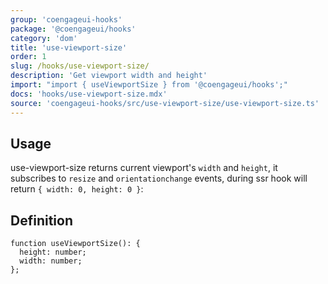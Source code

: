 ```yaml
---
group: 'coengageui-hooks'
package: '@coengageui/hooks'
category: 'dom'
title: 'use-viewport-size'
order: 1
slug: /hooks/use-viewport-size/
description: 'Get viewport width and height'
import: "import { useViewportSize } from '@coengageui/hooks';"
docs: 'hooks/use-viewport-size.mdx'
source: 'coengageui-hooks/src/use-viewport-size/use-viewport-size.ts'
---
```



## Usage

use-viewport-size returns current viewport's `width` and `height`, it subscribes to `resize` and `orientationchange` events,
during ssr hook will return `{ width: 0, height: 0 }`:

<Demo data={HooksDemos.useViewportSizeDemo} />

## Definition

```tsx
function useViewportSize(): {
  height: number;
  width: number;
};
```
